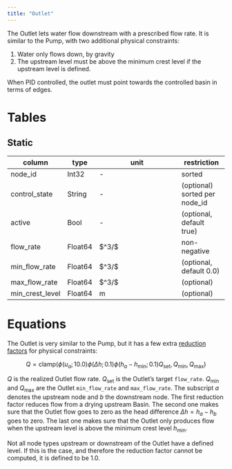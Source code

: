 ```yaml
---
title: "Outlet"
---
```


The Outlet lets water flow downstream with a prescribed flow rate.
It is similar to the Pump, with two additional physical constraints:

1. Water only flows down, by gravity
2. The upstream level must be above the minimum crest level if the upstream level is defined.

When PID controlled, the outlet must point towards the controlled basin in terms of edges.

# Tables

## Static

column                | type    | unit                   | restriction
---------             | ------- | ---------------------- | -----------
node_id               | Int32   | -                      | sorted
control_state         | String  | -                      | (optional) sorted per node_id
active                | Bool    | -                      | (optional, default true)
flow_rate             | Float64 | $\text{m}^3/\text{s}\$ | non-negative
min_flow_rate         | Float64 | $\text{m}^3/\text{s}\$ | (optional, default 0.0)
max_flow_rate         | Float64 | $\text{m}^3/\text{s}\$ | (optional)
min_crest_level       | Float64 | $\text{m}$             | (optional)

# Equations

The Outlet is very similar to the Pump, but it has a few extra [reduction factors](/concept/equations.qmd#sec-reduction_factor) for physical constraints:

$$
Q = \mathrm{clamp}(\phi(u_a; 10.0)\phi(\Delta h; 0.1) \phi(h_a-h_\text{min};0.1) Q_\text{set}, Q_{\min}, Q_{\max})
$$

$Q$ is the realized Outlet flow rate.
$Q_\text{set}$ is the Outlet's target `flow_rate`.
$Q_{\min}$ and $Q_{\max}$ are the Outlet `min_flow_rate` and `max_flow_rate`.
The subscript $a$ denotes the upstream node and $b$ the downstream node.
The first reduction factor reduces flow from a drying upstream Basin.
The second one makes sure that the Outlet flow goes to zero as the head difference $\Delta h = h_a - h_b$ goes to zero.
The last one makes sure that the Outlet only produces flow when the upstream level is above the minimum crest level $h_\text{min}$.


Not all node types upstream or downstream of the Outlet have a defined level.
If this is the case, and therefore the reduction factor cannot be computed, it is defined to be $1.0$.
